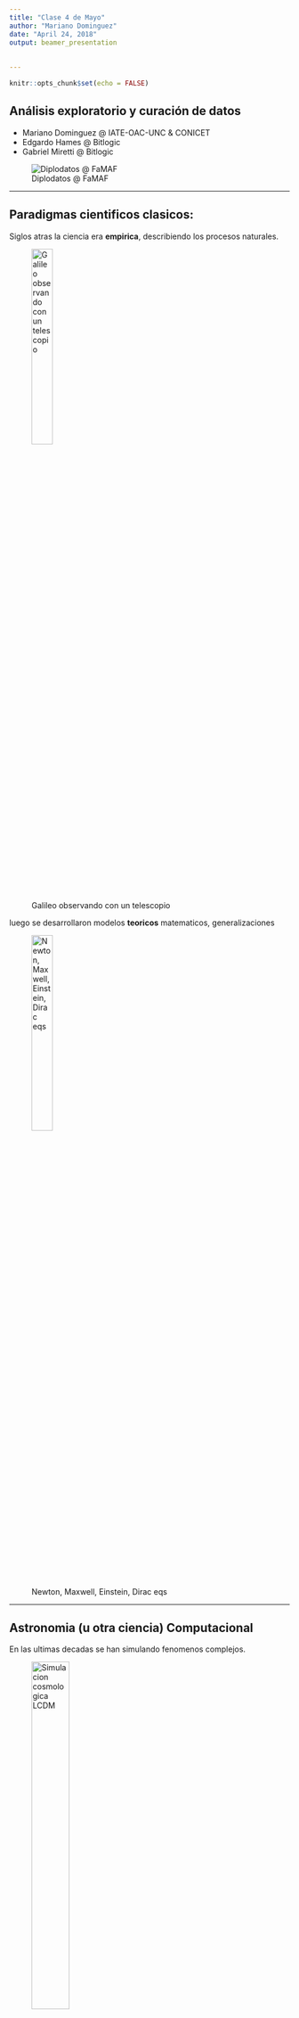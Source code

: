 ```yaml
---
title: "Clase 4 de Mayo"
author: "Mariano Dominguez"
date: "April 24, 2018"
output: beamer_presentation
 
  
---
```


```r
knitr::opts_chunk$set(echo = FALSE)
``` 
## Análisis exploratorio y curación de datos

- Mariano Dominguez @ IATE-OAC-UNC & CONICET
- Edgardo Hames @ Bitlogic
- Gabriel Miretti @ Bitlogic

![Diplodatos @ FaMAF](./logos-diplomatura-3.png)

***
## Paradigmas cientificos clasicos:

Siglos atras la ciencia era **empirica**, describiendo los procesos naturales.

![Galileo observando con un telescopio](./13693233.jpg){
width=30% }

luego se desarrollaron modelos **teoricos** matematicos, generalizaciones

![Newton, Maxwell, Einstein, Dirac eqs](./maxwellseq.jpg){
width=30% }

***
## Astronomia (u otra ciencia) Computacional 

En las ultimas decadas se han simulando fenomenos complejos.

![Simulacion cosmologica LCDM](lcdm.jpeg){
width=40% 
}

***
## El cuarto paradigma en ciencia:

Hoy en dia la exploracion de datos (eScience) unifica la teoria, los experimentos y las simulaciones.

– Datos capturados por instrumentos o generados por una simulacion.
– Procesados por complejos pipelines de software.
– Cientifico analiza bases de datos utilizando tecnicas estadisticas.

![LSST telescopio y camara](lsst.jpeg){
width=30% 
}


<http://www.astro.caltech.edu/~george/aybi199/4th_paradigm_book_complete_lr.pdf>

***
## Por que (no) R? es FLOSS!

Introduccion al lenguaje estadistico R <http://r-project.org> y CRAN <http://cran.r-project.org/> :
R consiste en una colleccion de software con una importante variedad de paquetes para analisis de datos,
matematica aplicada, estadistica , graficos y diferentes utilidades.  Los paquetes extras en CRAN son suministrados
por individuos o comunidades de expertos en biologia, economia, geologia y otros campos (ver <https://www.jstatsoft.org/index> ).

Existe una linda IDE: RStudio <https://www.rstudio.com/> y una muy buena biblioteca para graficos  ggplot2 (now ggviz).
Tambien existen diversas galeria de graficos en R y recientemente se ha establecido el consorcio R:
<https://www.r-consortium.org/> (Microsoft compro Revolution, ver tambien h2o).

Se ha realizado un considerable esfuerzo para conectar R con otros programas, lenguajes y sistemas estadisticos. 
Scripts en R pueden correr facilmente desde la consola, pero mas esfuerzo es necesario para correr programas
en otros lenguajes. R se conecta con C, C++, FORTRAN, JaVa, JavaScript, Matlab, Python, Perl, XLisp y Ruby.
En algunos casos, las interfaces son bidireccionales permitiendo el  interambio de variables.
***
## R Markdown

Esta es una presentacion en R Markdown. Markdown es un formato de sintaxis simple para crear documentos HTML, PDF y MS Word. Por mas detalles de comom utilizar R Markdown ver <http://rmarkdown.rstudio.com>.

Cuando se clickea el boton  **Knit**, un documento es generado que incluye el contenido asi como los outputs de 
de los chuncks de codigos R embebidos en el documento ver <https://legacy.gitbook.com/book/bids/the-practice-of-reproducible-research/details> y <https://arxiv.org/abs/1605.04339>. 

**Shiny** is un paquete de R que permite constriur apps interactivos  directamente en R Markdown, webpages o cosntruir dashboards. Ademas se pueden extender los  Shiny apss con temas CSS, htmlwidgets y herramientas de JavaScript <https://shiny.rstudio.com/galley> .

***
## Estadistica con R 

Una nocion basica es la de una muestra aleatoria.

E R es posible simular facilmente esta situacion con la funcion **sample**.
Si por ejemplo quiero elegir cinco numero aleatorios entre 1 y 40, escribo:

```r
sample(1:40,5)
```

Muestrear con reeemplazo es adecuado para modelar monedas o dados. Por ejemplo para
simular arrojar diez monedas podemos escribir:

```r
sample(c("H","T"), 10, replace=T)
```

Tambien se puede simular datos con diferentes probabilidades de cada resultado,
(por ejemplo tener una tasa de exitos del 90%) utilizando el argumento prob in sample:

```r
sample(c("succ", "fail"), 10, replace=T, prob=c(0.9, 0.1))
```

***
## Distribuciones discretas en R:

cuando las variables solo pueden tomar solamente valores finitos, es preferible dibujar un digrama de alfileres (pin), aqui podemos observar la distribucion binomial con n=50 y p=0.33.

```r
x <- 0:50
plot(x,dbinom(x,size=50,prob=.33),type="h")
```

***
## Numeros Aleatorios:

En general suena contradictorio generar numeros aleatorios en una computadora
dado que se supone que sus resultados son predecibles y reproducibles.
Lo que en realidad es posible es generar secuencias de numeros pseudo aleatorios, que para 
todos los efectos practicos se comportan como si fueran aleatorios. Ver sobre LCGs,
<http://www.aaronschlegel.com/series/random-number-generation/>


En estadistica se utilizan para crear conjuntos de datos simulados para estudiar
los efectos de los algoritmos. El uso de funciones que generan numeros aleatorios
es simple, por ejemplo numeros que siguen una distribucion normal:

```r
n=100
x <- rnorm (n, mean=0, sd=1)
mean(x)
sd(x)
quantile(x)
```

***
### Distribution uniforme

El generador basico en R es runif, cuya entrada es el numero de valores a ser generados.

```r
runif(10, min=2, max=5)
```

Veamos como funciona:


```r
Nsim=10^4
x=runif(Nsim)
x1=x[-Nsim]
x2=x[-1]
par(mfrow=c(1,3))
hist(x)
plot(x1,x2)
acf(x)
```

***
### Guardando las semillas.

runif no implica aleatoridad per se. runif(Nsim) es calcular una secuencia deterministica
 basada en un numero aleatorio inicial (semilla).


```r
set.seed(1)
runif(5)
set.seed(1)
runif(5)
set.seed(2)
runif(5)
```

```r
MC1seed <- .Random.seed # save the generator state
.Random.seed <- MC1seed # restore seed
```

***
### La transformacion Inversa del CDF:

Existe una transformacion simple, que nos permite transformar cualquier variable aleatoria
en una uniforme y mas importante viceversa.

Por ejemplo si $x$ esta dada por una densidad de probabilidad $f$ y una CDF $F$ , entonces vale la relacion: $F(x)=\int_{-\infty}^{x} f(t) \delta t$ y si elegmimos $U = F (X)$, con $U$ una 
variable aleatoria distribuida uniformemente.

Ejemplo: Si $X \propto exp$, entonces $F (x) = 1-e^{-x}$ . Resolviendo para $x$ en $u = 1-e^{-x}$
nos da $x = -log(1 - u)$. Por lo tanto si $u$ es uniforme, entonces $X \propto exp$

```r
Nsim=10^4
#number of random variables
U=runif(Nsim)
X=-log(U)
#transforms of uniforms
Y=rexp(Nsim)
#exponentials from R
par(mfrow=c(1,2))
#plots
hist(X,freq=F,main="Exp from Uniform")
hist(Y,freq=F,main="Exp from R")
```






***
## Submuestras

Los comandos subset(), which() and ifelse() son probablemente los mas utilizados en R.
Una manera de filtrar elementos de un vector es utilizar la funcion subset().

```r
# create a vector
x <- c(5,4:8,12)
x
y <- subset(x, x < 6)
y
```

***
## Utilizando which() 

identifica la posicion del vector donde se cumple (is TRUE) la condicion: 
Vea el siguiente ejemplo de como utilizarla:

```r
# create a vector
z <- c(6:10, 12, -3)
z
which(z > 8)
```
***
## Utilizando ifelse 

el comnado ifelse tiene dos opciones para ejecutar. Si la condicion es TRUE se ejecuta la primera, si la condicion es FALSE se ejecuta la segunda. La sintaxis es ifelse(condition, opcion1, opcion2). Un ejemplo a continuacion.

```r
# create a vector
x <- c(-2, 5:10, 15)
x
# if values are < 7 will code those 1, else will become 0
ifelse(x < 7, 1, 0)
# also you can do this
ifelse(x < 7, 1, x)
```

***
## Code the Matrix 1:

Creamos una matriz x con numeros provenientes de una funcion normal.
y llamamos a sus elementos con x[fila,columna]. 

```r
# matrix with 12 random numbers in 4 rows
x <- matrix(rnorm(12), nrow=4)
x 
# find the number in 3rd row and 2nd column
x[3,2]
```

***
## Code the Matrix 2:

tambien es posible referirse a una columna o fila u obtener las dimensiones.

```r
# show second columns
x[,2]
# show forth row
x[4,]
# find number or columns and rows in matrix
dim(x)
```


***
### Utilizando lazos en R:

Cada vez que alguna operacion debe ser repetida un lazo resulta util.
De acuerdo el manual de R, entre los comandos basicos de control de flujo,
las construcciones para lazos son: fort, while y repeat, con las clausulas 
adicionales break y next.

```r
?Control
```

Un ejemplo de un lazo simple:

```r
u1 <- rnorm(30) # create a vector filled with random normal values
print("This loop calculates the square of the first 10 elements of
vector u1")
usq<-0
for(i in 1:10)
{
usq[i]<-u1[i]*u1[i] # i-th element of u1 squared into i-th position
print(usq[i])
}
print(i)
```

Por lo que el bloque del lazo es contenido por {}.

***
### Lazos anidados

Supongamos que queremos manipular una matriz poniendo sus elementos con valores especificos:

```r
# nested for: multiplication table
mymat = matrix(nrow=30, ncol=30) # create a 30 x 30 matrix 
for(i in 1:dim(mymat)[1]){
   # for each row
   for(j in 1:dim(mymat)[2]){
      # for each column
      # assign values based on position: product of two indexes
      mymat[i,j] = i*j 
   }
}
mymat[1:10,1:10] # show just the upper left 10x10 chunk
```

***
### Vectorizacion 1:

es la operacion de convertir repetidas operaciones en numeros (escalares) en operaciones
en vectores o matrices. Muchos lazos pueden hacerse implicitos con vectorizacion.

el ejemplo mas elemental es la adicion de dos vectores v1 y v2 en un vector v3, lo que puede
hacerse elemento por elemento con un lazo:

```r
n=100
v1 <- rnorm(n)
v2 <- rnorm(n)  
v3 <- 0
#  
for (i in 1:n)
{
v3[i] <-v1[i] + v2[i]
}
```

***
### Vectorizacion 2:

o utilizando la forma vectorizada:

```r
v3 = v1 + v2
```

lo que permite utilizar eficientemente rutinas muy eficientes de algebra lineal
(BLAS)

Comparemos el tiempo de ejecucion entre ambas soluciones: 

```r
m=10; n=10;
mymat<-replicate(m, rnorm(n)) # create matrix of normal random numbers
mydframe=data.frame(mymat) # transform into data frame
# measure loop execution
system.time(
for (i in 1:m) {
for (j in 1:n) {
mydframe[i,j]<-mydframe[i,j] + 10*sin(0.75*pi)
}
}
)
```
Ejercicio: Mida el tiempo en una version vectorizada.

```r

```

***
### La familia de instrucciones apply.

Esta compuesta de funciones intrinsecamente vectorizada y esta compuesta de funciones
([s,l,m,r, t,v]apply) para manipular datos en forma de matrices en una forma repetitiva,
evitando el uso explicito de lazos. Las primeras tres son las mas utilizadas:

1. apply permite aplicar una funcion a filas (primer indice) o columnas (segundo indice) de una matriz.

2. lapply permite aplicar una dada funcion a cada elemento de una lista.

3. sapply igual que la anterior, pero se obtiene un  vector en lugar de una lista.

***

```r
#### elementary example of apply function
# define matrix mymat by replicating the sequence 1:5 for 4 times and transforming into a matrix
mymat<-matrix(rep(seq(5), 4), ncol = 5)
# mymat sum on rows
apply(mymat, 1, sum)
# mymat sum on columns
apply(mymat, 2, sum)
# produce a summary column wise (for each column)
apply(mymat, 2, function(x, y) summary(mymat))
```

***
## Importando y exportando datos.

Los datos en R pueden guardarse como archivos .Rdata con la funcion save.
Que luego pueden leerse en R con load.


```r
a <- 1:10
save(a, file = "Data.Rdata")
rm(a)
load("Data.Rdata")
print(a)
```

***
## Presentando los Data Frames:

El siguiente ejemplo crea un dataframe a y lo guarda como un archivo CSV con 
write.cvs. Luego el dataframe is cargado desde el archivo a una variable b con read.cvs.


```r
var1 <- 1:5
var2 <- (1:5) / 10
var3 <- c("Diplo", "Datos", "en", "FaMAF", "@UNC")
a <- data.frame(var1, var2, var3)
names(a) <- c("VariableInt", "VariableReal", "VariableChar")
write.csv(a, "Data.csv", row.names = FALSE)
 #rm(a)
b <- read.csv("Data.csv")
print(b)
```
***
## Creando un Data Frame

Un data frame es similar a una matriz, pero puede contener elementos numericos o texto.
La funcion que se utiliza para crear data frames es dataframe() por ej:

```r
# create a data frame
hospital <- c("Cordoba", "Buenos Aires")
pacientes <- c(150, 350)
df <- data.frame(hospital, pacientes)
df
# structure
str(df)
```

***
## Read Write Table

La funcion write.table guarda el contenido de un objeto en un archivo. El objeto es
tıpicamente un marco de datos (’data.frame’), pero puede ser cualquier otro tipo de objeto
(vector, matriz,. . . ).

```r
write.table(df,file="data.dat")  
``` 
La funcion read.table crea un marco de datos (’data frame’) y constituye la manera mas
usual de leer datos en forma tabular.

```r
misdatos <- read.table("data.dat")
misdatos$hospital
misdatos["hospital"]
```
crea un marco de datos denominado misdatos

***
cada variable recibira por defecto el nombre V1, V2,... y puede ser accedida individualmente
escribiendo misdatos$V1, misdatos$V2,... , o escribiendo misdatos["V1"], misdatos["V2"],...
, o, tambien escribiendo misdatos[,1], misdatos[,2 ], .. etc

Existen varias opciones con valores por defecto (aquellos usados por
R si son omitidos por el usuario). Para solicitar ayuda utilizar ?

```r
?read.table
```

Para mas ejemplos de uso de R puede consultarse <https://www.computerworld.com/article/2497464/business-intelligence/top-r-language-resources-to-improve-your-data-skills.html> en particular es muy recomendable el paquete <http://swirlstats.com/>

Para extender el manejo de R ver <http://adv-r.had.co.nz/>  y como construir paquetes
<http://r-pkgs.had.co.nz/> y por supuesto <www.r-graph-gallery.com>


***
## coffe & mate breack?

***
##  Algunos Datasets intrinsecos:

iris dataset
```r
str(iris)
```
bodyfat dataset, brief excursion to install.packages("") details:
```r
library(mboost)
data("bodyfat", package="TH.data")
str(bodyfat)
head(bodyfat)
```

***
## Exploracion de Datos 1: 
  
  
 * 1-Checkeando las dimensiones
```r
dim(iris)
```
 * 2 nombre de las variable o columnas
```r
names(iris)
```
 * 3 Structura
```r
str(iris)
```


***
## Exploracion de Datos 2:

 * 4 Attributos
```r
attributes(iris)
```
 
***
## Exploracion de Datos 3: 

  * 5 Veamos las primeras 5 filas
```r
iris[1:5,]
```
  * 6 Veamos los valores de alguna columna
```r
iris[1:10, "Sepal.Length"]
```

***
## Imputacion de valores NA 1:

```r
# Introduce missing values
set.seed(100)
original<-iris
iris[sample(1:nrow(iris), 40), "Sepal.Length"] <- NA
library(mice)
md.pattern(iris)
```

***
## Imputacion de valores NA 2:


Esto puede visualizarse como
```r
library(VIM)
aggr_plot <- aggr(iris, col=c('navyblue','red'), numbers=TRUE, sortVars=TRUE, labels=names(iris), cex.axis=.7, gap=3, ylab=c("Histogram #of missing data","Pattern"))
```

***
## Imputacion de valores NA 3:

Para tratar con valores perdidos, el metodo principal es imputar esos valores por ejemplo con la media, mediana, moda o valores cercanos. Otra opcion si se disponen de suficientes datos es ignorar esa medicion (na.action=na.omit)

```r
library(Hmisc)
impute(iris$Sepal.Length, mean)  # replace with mean
```


***
## Exploracion de variables individuales 1:

 * 1 Distribucion de cada variable
```r
iris<-original
summary(iris)
```

***
## Exploracion de variables individuales 2:

  * 2 Frecuencia
```r
table(iris$Species)
```
  * 3 Pie chart
```r
pie(table(iris$Species))
```

***
## Exploracion de variables individuales 3:

  * 4 media y varianza de la Sepal.Length
```r
mean(iris$Sepal.Length)
var(iris$Sepal.Length)
```

***
## Exploracion de variables individuales 4:

  * 5 Histogramas
```r
hist(iris$Sepal.Length)
```

***
## Exploracion de variables individuales 5:
  * 6 Densidad
```r
plot(density(iris$Sepal.Length))
```


***
## Errores como features:

El vocabulario internacional de metrologia (VIM) define una cantidad como **una propiedad de 
un fenomeno, cuerpo o substancia, donde la propiedad tiene una magnitud que puede ser expresada
como un numero y una referencia**.

donde tipicamente el numero es el **valor de una cantidad** obtenida mediante un procedimiento de
medicion, y la referencia es la **unidad de medicion**.

Adicionalmente, toda cantidad debe tener asociada alguna indicacion sobre la calidad de la medicion,
esto es un atributo cuantificable conocido como **incerteza o error**, que caracteriza que dispersion de
valores que pueden ser atribuibles a una dada medicion.

Las incertezas pueden ser directamente medidas o derivadas en el caso de una medicion indirecta 
(Potencia=Voltaje*corriente) y deben obtenerse por propagacion. Ver las librerias units y errors en CRAN,
para un uso adecuado de las mismas como features o cuando se generan nuevos.

***
## Explorando multiples variables 1:


* 1 covariance of two variables
```r
cov(iris$Sepal.Length, iris$Petal.Length)
```
* 2 Correlation of two variables
```r
cor(iris$Sepal.Length, iris$Petal.Length)
```

***
## Explorando multiples variables 2:
* 3 Distribution in subsets
```r
aggregate(Sepal.Length ~ Species, summary, data=iris)
```


***
## Explorando multiples variables 3:
* 4 Box Plot
```r
boxplot(Sepal.Length~Species, data=iris)
```

***
## Explorando multiples variables 4:
* 5 Scatter plot
```r
plot(iris$Sepal.Length, iris$Sepal.Width)
```

***
## Explorando multiples variables 5:
* 6 Pairs plot
```r
pairs(iris)
```

***
## Explorando multiples variables 6:
* 7 other complicated plots
```r
library(lattice)
splom(~iris[1:3] | Species, data = iris, pscales = 0,varnames = c("Sepal\nLength", "Sepal\nWidth", "Petal\nLength"))
```

***
## Explorando multiples variables 7:
```r
parallel(~iris[, 1:4] | Species, data = iris, layout = c(3, 1))
```
***
## More Exploration

* 3D Scatter plot
```r
library(scatterplot3d)
scatterplot3d(iris$Petal.Width, iris$Sepal.Length, iris$Sepal.Width)
```

***
## More Exploration

* Level Plot
```r
library(lattice)
print(levelplot(Petal.Width~Sepal.Length*Sepal.Width, iris, cuts=9, col.regions=grey.colors(10)))
```

***
## More Exploration

* Contour
```r
filled.contour(volcano, color = terrain.colors, asp = 1, plot.axes=contour(volcano, add=T) )
```

***
## More Exploration

* 3D Surface
```r
persp(volcano, theta = 25, phi = 30, expand = 0.5, col = "lightblue")
```

***
## More Exploration

* Interactive 3D Scatter Plot
```r
#library(rgl)
#plot3d(iris$Petal.Width, iris$Sepal.Length, iris$Sepal.Width)
```

***
## Writing plots as pdf/ps.

* Save as a .PDF file
```r
pdf("myPlot.pdf")
x <- 1:50
plot(x, log(x))
graphics.off()
```

* Save as a postscript file
```r
postscript("myPlot.ps")
x <- -20:20
plot(x, x^2)
graphics.off()
```

***
l## Writing plots as png/jpeg

* Find temp.. or save as png or jpg
```r
jpeg("plot.jpg")
plot(x, 1/x)
dev.off()
```


***
## Ejercicios:

Visualizacion es una herramienta muy importante para la generacion de intuicion, pero
raramente uno tiene los datos en la forma necesaria. Frecuentemente se necesitara 
crear nuevas variables o simplemente reordenarlas.

Exploraremos ahora la manipulacion basica utilizando un conjunto de datos sobre los
vuelos en Nueva York en 2013.

```r
library(nycflights13)
fligths<-nycflights13::flights
fligths
```

***
## Practico 1: Entregar un Rmd donde se encuentren todos los vuelos que:

- Que arribaron con un retraso de mas de dos horas.
- Volaron hacia Houston (IAH o HOU)
- Fueron operados por United, American o Delta.
- Salieron en Verano (Julio, Agosto y Septiembre)
- Arrivaron mas de dos horas tarde, pero salieron bien.
- Salieron entre medianoche y las 6 am.


***


